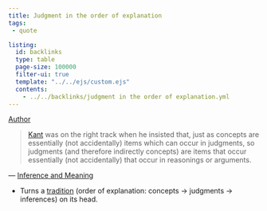 ```yaml
---
title: Judgment in the order of explanation
tags:
 - quote

listing:
  id: backlinks
  type: table
  page-size: 100000
  filter-ui: true
  template: "../../ejs/custom.ejs"
  contents:
    - ../../backlinks/judgment in the order of explanation.yml
---
```


[Author](/docs/phil/Wilfrid Sellars.html)

> [Kant](/docs/phil/Immanuel Kant.html) was on the right track when he insisted that, just as concepts are
essentially (not accidentally) items which can occur in judgments, so judgments
(and therefore indirectly concepts) are items that occur essentially (not
accidentally) that occur in reasonings or arguments.

— [Inference and Meaning](/docs/phil/Inference and Meaning.html)


- Turns a [tradition](/docs/phil/Concepts and judgment.html) (order of explanation: concepts -> judgments -> inferences) on its head.